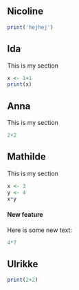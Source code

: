 ## Nicoline

```r
print('hejhej')
```

## Ida

This is my section

```r
x <- 1+1
print(x)
```

## Anna

This is my section

```r
2+2
```

## Mathilde

This is my section

```r
x <- 3
y <- 4
x*y
```

#### New feature

Here is some new text:

```r
4*7
```

## Ulrikke

```r
print(2+2)
```
